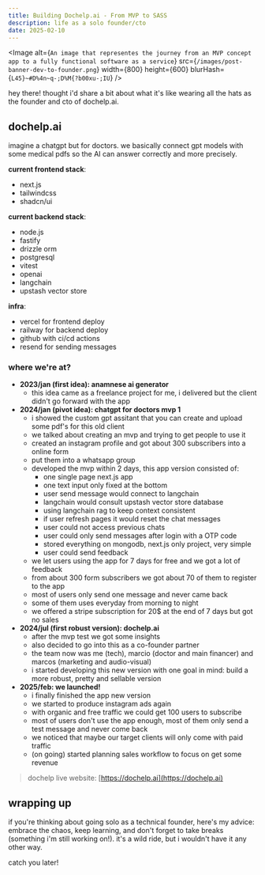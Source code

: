 ```yaml
---
title: Building Dochelp.ai - From MVP to SASS
description: life as a solo founder/cto
date: 2025-02-10
---
```


<Image
  alt={`An image that representes the journey from an MVP concept app to a fully functional software as a service`}
  src={`/images/post-banner-dev-to-founder.png`}
  width={800}
  height={600}
  blurHash={`L45}~#D%4n~q-;D%M{?b00xu-;IU`}
/>

hey there! thought i'd share a bit about what it's like wearing all the hats as the founder and cto of dochelp.ai.

## dochelp.ai

imagine a chatgpt but for doctors. we basically connect gpt models with some medical pdfs so the AI can answer correctly and more precisely.

**current frontend stack**:

- next.js
- tailwindcss
- shadcn/ui

**current backend stack**:

- node.js
- fastify
- drizzle orm
- postgresql
- vitest
- openai
- langchain
- upstash vector store

**infra**:

- vercel for frontend deploy
- railway for backend deploy
- github with ci/cd actions
- resend for sending messages

### where we're at?

- **2023/jan (first idea): anamnese ai generator**
  - this idea came as a freelance project for me, i delivered but the client didn't go forward with the app
- **2024/jan (pivot idea): chatgpt for doctors mvp 1**
  - i showed the custom gpt assitant that you can create and upload some pdf's for this old client
  - we talked about creating an mvp and trying to get people to use it
  - created an instagram profile and got about 300 subscribers into a online form
  - put them into a whatsapp group
  - developed the mvp within 2 days, this app version consisted of:
    - one single page next.js app
    - one text input only fixed at the bottom
    - user send message would connect to langchain
    - langchain would consult upstash vector store database
    - using langchain rag to keep context consistent
    - if user refresh pages it would reset the chat messages
    - user could not access previous chats
    - user could only send messages after login with a OTP code
    - stored everything on mongodb, next.js only project, very simple
    - user could send feedback
  - we let users using the app for 7 days for free and we got a lot of feedback
  - from about 300 form subscribers we got about 70 of them to register to the app
  - most of users only send one message and never came back
  - some of them uses everyday from morning to night
  - we offered a stripe subscription for 20$ at the end of 7 days but got no sales
- **2024/jul (first robust version): dochelp.ai**
  - after the mvp test we got some insights
  - also decided to go into this as a co-founder partner
  - the team now was me (tech), marcio (doctor and main financer) and marcos (marketing and audio-visual)
  - i started developing this new version with one goal in mind: build a more robust, pretty and sellable version
- **2025/feb: we launched!**
  - i finally finished the app new version
  - we started to produce instagram ads again
  - with organic and free traffic we could get 100 users to subscribe
  - most of users don't use the app enough, most of them only send a test message and never come back
  - we noticed that maybe our target clients will only come with paid traffic
  - (on going) started planning sales workflow to focus on get some revenue

> dochelp live website: [https://dochelp.ai](https://dochelp.ai)

## wrapping up

if you're thinking about going solo as a technical founder, here's my advice: embrace the chaos, keep learning, and don't forget to take breaks (something i'm still working on!). it's a wild ride, but i wouldn't have it any other way.

catch you later!
